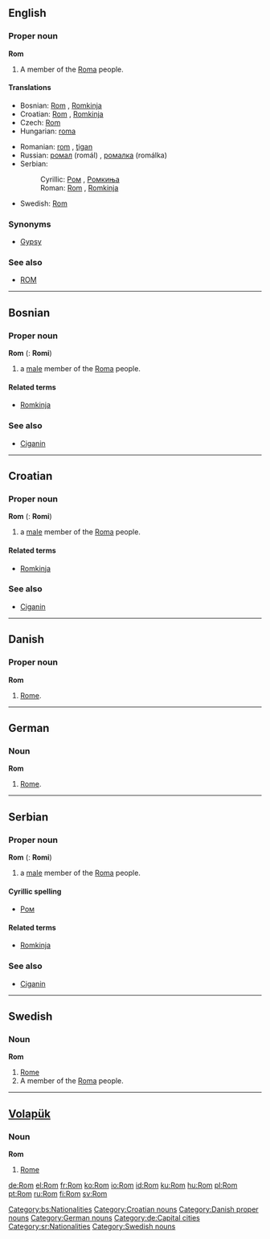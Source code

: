 {{see|rom|ROM|room}}
==English==

===Proper noun===
'''Rom'''

# A member of the [[Roma]] people.

====Translations====
{{trans-top|a member of the Roma people}}
*Bosnian: [[Rom#Bosnian|Rom]] {{m}}, [[Romkinja#Bosnian|Romkinja]] {{f}}
*Croatian: [[Rom#Croatian|Rom]] {{m}}, [[Romkinja#Croatian|Romkinja]] {{f}}
*Czech: [[Rom#Czech|Rom]] {{m}}
*Hungarian: [[roma]]
{{trans-mid}}
*Romanian: [[rom]] {{m}}, [[ţigan]] {{m}}
*Russian: [[ромал]] (romál) {{m}}, [[ромалка]] (romálka) {{f}}
*Serbian:
*:Cyrillic: [[Ром#Serbian|Ром]] {{m}}, [[Ромкиња#Serbian|Ромкиња]] {{f}}
*:Roman: [[Rom#Serbian|Rom]] {{m}}, [[Romkinja#Serbian|Romkinja]] {{f}}
*Swedish: [[Rom#Swedish|Rom]]
{{trans-bottom}}

===Synonyms===
*[[Gypsy]]

===See also===
*[[ROM]]

----

==Bosnian==

===Proper noun===
'''Rom''' {{m}} {{s}} ({{p}}: '''Romi''')

# a [[male]] member of the [[Roma]] people.

====Related terms====
*[[Romkinja#Bosnian|Romkinja]]

===See also===
*[[Ciganin#Bosnian|Ciganin]]

[[Category:bs:Nationalities]]

----

==Croatian==

===Proper noun===
'''Rom''' {{m}} {{s}} ({{p}}: '''Romi''')

# a [[male]] member of the [[Roma]] people.

====Related terms====
*[[Romkinja#Croatian|Romkinja]]

===See also===
*[[Ciganin#Croatian|Ciganin]]

[[Category:Croatian nouns]]

----

==Danish==

===Proper noun===
'''Rom'''

# [[Rome]].

[[Category:Danish proper nouns]]

----

==German==

===Noun===
'''Rom'''

# [[Rome]].

[[Category:German nouns]]
[[Category:de:Capital cities]]

----

==Serbian==

===Proper noun===
'''Rom''' {{m}} {{s}} ({{p}}: '''Romi''')

# a [[male]] member of the [[Roma]] people.

====Cyrillic spelling====
*[[Ром#Serbian|Ром]]

====Related terms====
*[[Romkinja#Serbian|Romkinja]]

===See also===
*[[Ciganin#Serbian|Ciganin]]

[[Category:sr:Nationalities]]

----

==Swedish==

===Noun===
'''Rom'''

# [[Rome]]
# A member of the [[Roma]] people.

[[Category:Swedish nouns]]

----

==[[Volapük]]==

===Noun===
'''Rom'''

# [[Rome]]

[[de:Rom]]
[[el:Rom]]
[[fr:Rom]]
[[ko:Rom]]
[[io:Rom]]
[[id:Rom]]
[[ku:Rom]]
[[hu:Rom]]
[[pl:Rom]]
[[pt:Rom]]
[[ru:Rom]]
[[fi:Rom]]
[[sv:Rom]]